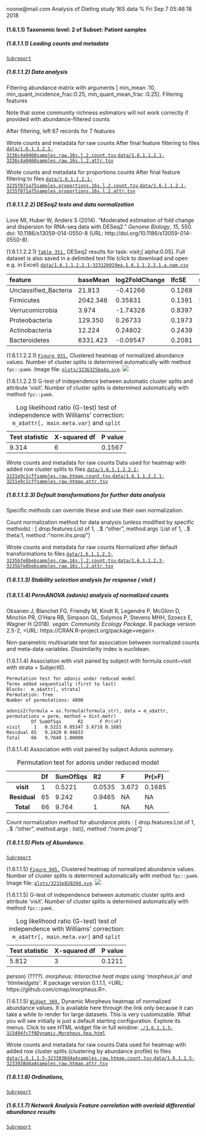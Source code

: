 noone@mail.com
Analysis of Dieting study 16S data
% Fri Sep  7 05:46:18 2018



#### \(1.6.1.1\) Taxonomic level: 2 of Subset: Patient samples




##### \(1.6.1.1.1\) Loading counts and metadata

[`Subreport`](./1.6.1.1.1-report.html)


##### \(1.6.1.1.2\) Data analysis



Filtering abundance matrix with arguments [ min_mean                :10, min_quant_incidence_frac:0.25, min_quant_mean_frac     :0.25]. Filtering features


Note that some community richness estimators will not work correctly 
               if provided with abundance-filtered counts


After filtering, left 67 records for 7 features


Wrote counts and metadata for raw counts After final feature filtering to files [`data/1.6.1.1.2.1-3236c4a9460samples.raw.16s.l.2.count.tsv`](data/1.6.1.1.2.1-3236c4a9460samples.raw.16s.l.2.count.tsv),[`data/1.6.1.1.2.1-3236c4a9460samples.raw.16s.l.2.attr.tsv`](data/1.6.1.1.2.1-3236c4a9460samples.raw.16s.l.2.attr.tsv)


Wrote counts and metadata for proportions counts After final feature filtering to files [`data/1.6.1.1.2.1-3235f071a75samples.proportions.16s.l.2.count.tsv`](data/1.6.1.1.2.1-3235f071a75samples.proportions.16s.l.2.count.tsv),[`data/1.6.1.1.2.1-3235f071a75samples.proportions.16s.l.2.attr.tsv`](data/1.6.1.1.2.1-3235f071a75samples.proportions.16s.l.2.attr.tsv)



##### \(1.6.1.1.2.2\) DESeq2 tests and data normalization



Love MI, Huber W, Anders S (2014). “Moderated estimation of fold change and dispersion for RNA-seq data with DESeq2.” _Genome Biology_, *15*,
550. doi: 10.1186/s13059-014-0550-8 (URL: http://doi.org/10.1186/s13059-014-0550-8).


\(1.6.1.1.2.2.1\) <a name="table.351"></a>[`Table 351.`](#table.351) DESeq2 results for task: visit;\[ alpha:0.05\]. Full dataset is also saved in a delimited text file (click to download and open e.g. in Excel) [`data/1.6.1.1.2.2.1-32312b919ea.1.6.1.1.2.2.1.a.nam.csv`](data/1.6.1.1.2.2.1-32312b919ea.1.6.1.1.2.2.1.a.nam.csv)




| feature                | baseMean | log2FoldChange | lfcSE  | stat     | pvalue   | padj     | i.baseMean | baseVar    | allZero | dispGeneEst | dispGeneIter | dispFit    | dispersion | dispIter | dispOutlier | dispMAP    | Intercept | visit     | SE\_Intercept | SE\_visit | WaldStatistic\_Intercept | WaldStatistic\_visit | WaldPvalue\_Intercept | WaldPvalue\_visit | betaConv | betaIter | deviance | maxCooks | replace |
|:-----------------------|:---------|:---------------|:-------|:---------|:---------|:---------|:-----------|:-----------|:--------|:------------|:-------------|:-----------|:-----------|:---------|:------------|:-----------|:----------|:----------|:--------------|:----------|:-------------------------|:---------------------|:----------------------|:------------------|:---------|:---------|:---------|:---------|:--------|
| Unclassified\_Bacteria | 21.813   | \-0.41266      | 0.1269 | \-3.2516 | 0.001148 | 0.006886 | 21.813     | 9.053e\+02 | FALSE   | 0.5937      | 10           | 5.937e\-01 | 0.5938     | 6        | FALSE       | 5.938e\-01 | 5.323     | \-0.41266 | 0.3171        | 0.1269    | 16.789                   | \-3.2516             | 2.942e\-63            | 0.001148          | TRUE     | 5        | 536.8    | NA       | FALSE   |
| Firmicutes             | 2042.346 | 0.35831        | 0.1391 | 2.5758   | 0.010000 | 0.029999 | 2042.346   | 1.091e\+07 | FALSE   | 0.7867      | 13           | 7.867e\-01 | 0.7867     | 6        | FALSE       | 7.867e\-01 | 10.142    | 0.35831   | 0.3504        | 0.1391    | 28.945                   | 2.5758               | 3.205e\-184           | 0.010000          | TRUE     | 5        | 1148.4   | NA       | FALSE   |
| Verrucomicrobia        | 3.974    | \-1.74328      | 0.8397 | \-2.0761 | 0.037887 | 0.075775 | 3.974      | 3.801e\+02 | FALSE   | 27.7074     | 10           | 1.430e\-12 | 27.7074    | 1        | TRUE        | 1.000e\-08 | 4.997     | \-1.74328 | 2.0954        | 0.8397    | 2.385                    | \-2.0761             | 1.709e\-02            | 0.037887          | TRUE     | 17       | 129.9    | NA       | TRUE    |
| Proteobacteria         | 129.350  | 0.26733        | 0.1973 | 1.3549   | 0.175447 | 0.263170 | 129.350    | 2.846e\+04 | FALSE   | 1.5743      | 12           | 3.003e\-02 | 1.5743     | 15       | TRUE        | 1.131e\+00 | 6.383     | 0.26733   | 0.4973        | 0.1973    | 12.834                   | 1.3549               | 1.054e\-37            | 0.175447          | TRUE     | 5        | 775.4    | NA       | TRUE    |
| Actinobacteria         | 12.224   | 0.24802        | 0.2439 | 1.0168   | 0.309270 | 0.371124 | 12.224     | 5.766e\+02 | FALSE   | 2.3218      | 12           | 2.322e\+00 | 2.3219     | 6        | FALSE       | 2.322e\+00 | 3.038     | 0.24802   | 0.6173        | 0.2439    | 4.921                    | 1.0168               | 8.624e\-07            | 0.309270          | TRUE     | 8        | 451.8    | NA       | FALSE   |
| Bacteroidetes          | 6331.423 | \-0.09547      | 0.2081 | \-0.4588 | 0.646368 | 0.646368 | 6331.423   | 1.155e\+08 | FALSE   | 1.7615      | 12           | 1.761e\+00 | 1.7615     | 6        | FALSE       | 1.761e\+00 | 12.840    | \-0.09547 | 0.5241        | 0.2081    | 24.501                   | \-0.4588             | 1.452e\-132           | 0.646368          | TRUE     | 8        | 1291.3   | NA       | FALSE   |







\(1.6.1.1.2.2.1\) <a name="figure.931"></a>[`Figure 931.`](#figure.931) Clustered heatmap of normalized abundance values. Number of cluster splits is determined automatically with method `fpc::pamk`.  Image file: [`plots/3236325ba4a.svg`](plots/3236325ba4a.svg).
![](plots/3236325ba4a.svg)




\(1.6.1.1.2.2.1\)  G-test of independence between automatic cluster splits and attribute 'visit'. Number of cluster splits is determined automatically with method `fpc::pamk`.


| Test statistic | X-squared df | P value |
|:---------------|:-------------|:--------|
| 9.314          | 6            | 0.1567  |

Table: Log likelihood ratio (G-test) test of independence with Williams' correction: `m_a$attr[, main.meta.var]` and `split`


Wrote counts and metadata for raw counts Data used for heatmap with added row cluster splits to files [`data/1.6.1.1.2.2.1-3231e9c1cffsamples.raw.htmap.count.tsv`](data/1.6.1.1.2.2.1-3231e9c1cffsamples.raw.htmap.count.tsv),[`data/1.6.1.1.2.2.1-3231e9c1cffsamples.raw.htmap.attr.tsv`](data/1.6.1.1.2.2.1-3231e9c1cffsamples.raw.htmap.attr.tsv)



##### \(1.6.1.1.2.3\) Default transformations for further data analysis



Specific methods can override these and use their own normalization.


Count normalization method for data analysis (unless modified by specific methods) : [ drop.features:List of 1,  ..$ :"other", method.args  :List of 1,  ..$ theta:1, method       :"norm.ihs.prop"]


Wrote counts and metadata for raw counts Normalized after default transformations to files [`data/1.6.1.1.2.3-3235b7e8bebsamples.raw.16s.l.2.count.tsv`](data/1.6.1.1.2.3-3235b7e8bebsamples.raw.16s.l.2.count.tsv),[`data/1.6.1.1.2.3-3235b7e8bebsamples.raw.16s.l.2.attr.tsv`](data/1.6.1.1.2.3-3235b7e8bebsamples.raw.16s.l.2.attr.tsv)



##### \(1.6.1.1.3\) Stability selection analysis for response ( visit )




##### \(1.6.1.1.4\) PermANOVA (adonis) analysis of  normalized counts



Oksanen J, Blanchet FG, Friendly M, Kindt R, Legendre P, McGlinn D, Minchin PR, O'Hara RB, Simpson GL, Solymos P, Stevens MHH, Szoecs E, Wagner
H (2018). _vegan: Community Ecology Package_. R package version 2.5-2, <URL: https://CRAN.R-project.org/package=vegan>.


Non-parametric multivariate test for association between
                           normalized counts and meta-data variables. Dissimilarity index is euclidean.


\(1.6.1.1.4\)  Association with visit paired by subject with formula count\~visit with strata =  SubjectID.



```````
Permutation test for adonis under reduced model
Terms added sequentially (first to last)
Blocks:  m_a$attr[, strata] 
Permutation: free
Number of permutations: 4000

adonis2(formula = as.formula(formula_str), data = m_a$attr, permutations = perm, method = dist.metr)
         Df SumOfSqs      R2      F Pr(>F)
visit     1   0.5221 0.05347 3.6718 0.1685
Residual 65   9.2420 0.94653              
Total    66   9.7640 1.00000              
```````






\(1.6.1.1.4\)  Association with visit paired by subject Adonis summary.


|    &nbsp;    | Df | SumOfSqs | R2     | F     | Pr(>F) |
|:------------:|:---|:---------|:-------|:------|:-------|
|  **visit**   | 1  | 0.5221   | 0.0535 | 3.672 | 0.1685 |
| **Residual** | 65 | 9.242    | 0.9465 | NA    | NA     |
|  **Total**   | 66 | 9.764    | 1      | NA    | NA     |

Table: Permutation test for adonis under reduced model


Count normalization method for abundance plots : [ drop.features:List of 1,  ..$ :"other", method.args  : list(), method       :"norm.prop"]



##### \(1.6.1.1.5\) Plots of Abundance.

[`Subreport`](./1.6.1.1.5-report.html)




\(1.6.1.1.5\) <a name="figure.945"></a>[`Figure 945.`](#figure.945) Clustered heatmap of normalized abundance values. Number of cluster splits is determined automatically with method `fpc::pamk`.  Image file: [`plots/3233e82029d.svg`](plots/3233e82029d.svg).
![](plots/3233e82029d.svg)




\(1.6.1.1.5\)  G-test of independence between automatic cluster splits and attribute 'visit'. Number of cluster splits is determined automatically with method `fpc::pamk`.


| Test statistic | X-squared df | P value |
|:---------------|:-------------|:--------|
| 5.812          | 3            | 0.1211  |

Table: Log likelihood ratio (G-test) test of independence with Williams' correction: `m_a$attr[, main.meta.var]` and `split`


person) (????). _morpheus: Interactive heat maps using 'morpheus.js' and 'htmlwidgets'_. R package version 0.1.1.1, <URL:
https://github.com/cmap/morpheus.R>.





\(1.6.1.1.5\) <a name="widget.369"></a>[`Widget 369.`](#widget.369) Dynamic Morpheus heatmap of normalized abundance values. 
                    It is available here through the link only because it can take a while to render for large datasets.
                    This is very customizable. What you will see initially is just a default starting configuration. Explore its menus. Click to see HTML widget file in full window: [`./1.6.1.1.5-323494fc7f0Dynamic.Morpheus.hea.html`](./1.6.1.1.5-323494fc7f0Dynamic.Morpheus.hea.html)


Wrote counts and metadata for raw counts Data used for heatmap with added row cluster splits (clustering by abundance profile) to files [`data/1.6.1.1.5-3233938d4a4samples.raw.htmap.count.tsv`](data/1.6.1.1.5-3233938d4a4samples.raw.htmap.count.tsv),[`data/1.6.1.1.5-3233938d4a4samples.raw.htmap.attr.tsv`](data/1.6.1.1.5-3233938d4a4samples.raw.htmap.attr.tsv)



##### \(1.6.1.1.6\) Ordinations, 

[`Subreport`](./1.6.1.1.6-report.html)


##### \(1.6.1.1.7\) Network Analysis Feature correlation with overlaid differential abundance results 

[`Subreport`](./1.6.1.1.7-report.html)